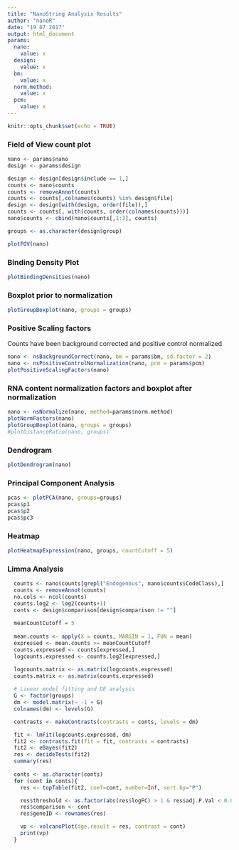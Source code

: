 ```yaml
---
title: "NanoString Analysis Results"
author: "nanoR"
date: "19 07 2017"
output: html_document
params:
  nano:
    value: x
  design:
    value: x
  bm:
    value: x
  norm.method:
    value: x
  pcm:
    value: x
---
```


```r
knitr::opts_chunk$set(echo = TRUE)
```

### Field of View count plot

```r
nano <- params$nano
design <- params$design

design <- design[design$include == 1,]
counts <- nano$counts
counts <- removeAnnot(counts)
counts <- counts[,colnames(counts) %in% design$file]
design <- design[with(design, order(file)),]
counts <- counts[, with(counts, order(colnames(counts)))]
nano$counts <- cbind(nano$counts[,1:3], counts)

groups <- as.character(design$group)

plotFOV(nano)
```

### Binding Density Plot
```r
plotBindingDensities(nano)
```

### Boxplot prior to normalization
```r
plotGroupBoxplot(nano, groups = groups)
```


### Positive Scaling factors
Counts have been background corrected and positive control normalized
```r
nano <- nsBackgroundCorrect(nano, bm = params$bm, sd.factor = 2)
nano <- nsPositiveControlNormalization(nano, pcm = params$pcm)
plotPositiveScalingFactors(nano)
```

### RNA content normalization factors and boxplot after normalization
```r
nano <- nsNormalize(nano, method=params$norm.method)
plotNormFactors(nano)
plotGroupBoxplot(nano, groups = groups)
#plotDistanceRatio(nano, groups)
```

### Dendrogram
```r
plotDendrogram(nano)
```


### Principal Component Analysis
```r
pcas <- plotPCA(nano, groups=groups)
pcas$p1
pcas$p2
pcas$pc3
```

### Heatmap
```r
plotHeatmapExpression(nano, groups, countCutoff = 5)
```


### Limma Analysis
```r
  counts <- nano$counts[grepl("Endogenous", nano$counts$CodeClass),]
  counts <- removeAnnot(counts)
  no.cols <- ncol(counts)
  counts.log2 <- log2(counts+1)
  conts <- design$comparison[design$comparison != ""]
  
  meanCountCutoff = 5
  
  mean.counts <- apply(X = counts, MARGIN = 1, FUN = mean)
  expressed <- mean.counts >= meanCountCutoff
  counts.expressed <- counts[expressed,]
  logcounts.expressed <- counts.log2[expressed,]

  logcounts.matrix <- as.matrix(logcounts.expressed)
  counts.matrix <- as.matrix(counts.expressed)
  
  # Linear model fitting and DE analysis
  G <- factor(groups)
  dm <- model.matrix(~ -1 + G)
  colnames(dm) <- levels(G)

  contrasts <- makeContrasts(contrasts = conts, levels = dm)

  fit <- lmFit(logcounts.expressed, dm)
  fit2 <- contrasts.fit(fit = fit, contrasts = contrasts)
  fit2 <- eBayes(fit2)
  res <- decideTests(fit2)
  summary(res)
  
  conts <- as.character(conts)
  for (cont in conts){
    res <- topTable(fit2, coef=cont, number=Inf, sort.by="P")

    res$threshold <- as.factor(abs(res$logFC) > 1 & res$adj.P.Val < 0.05)
    res$comparison <- cont
    res$geneID <- rownames(res)

    vp <- volcanoPlot(dge.result = res, contrast = cont)
    print(vp)
  }
```
